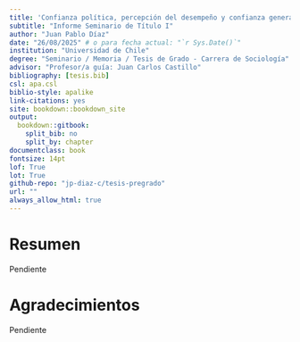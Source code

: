 ---
title: 'Confianza política, percepción del desempeño y confianza generalizada: un estudio empírico para el caso chileno'
subtitle: "Informe Seminario de Título I"
author: "Juan Pablo Díaz"
date: "26/08/2025" # o para fecha actual: "`r Sys.Date()`"
institution: "Universidad de Chile"
degree: "Seminario / Memoria / Tesis de Grado - Carrera de Sociología"
advisor: "Profesor/a guía: Juan Carlos Castillo"
bibliography: [tesis.bib]
csl: apa.csl
biblio-style: apalike
link-citations: yes
site: bookdown::bookdown_site
output: 
  bookdown::gitbook:
    split_bib: no
    split_by: chapter
documentclass: book
fontsize: 14pt
lof: True
lot: True
github-repo: "jp-diaz-c/tesis-pregrado"
url: ""
always_allow_html: true
---


# Resumen {-}

Pendiente


# Agradecimientos {-}

Pendiente
